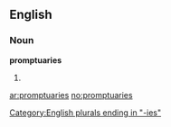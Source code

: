 ==English==

===Noun===
'''promptuaries'''

# {{plural of|[[promptuary]]}}

[[Category:English plurals ending in "-ies"]]

[[ar:promptuaries]]
[[no:promptuaries]]